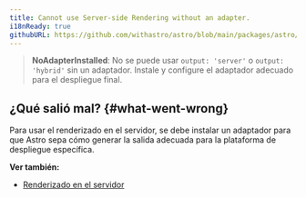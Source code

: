 ```yaml
---
title: Cannot use Server-side Rendering without an adapter.
i18nReady: true
githubURL: https://github.com/withastro/astro/blob/main/packages/astro/src/core/errors/errors-data.ts
---
```


> **NoAdapterInstalled**: No se puede usar `output: 'server'` o `output: 'hybrid'` sin un adaptador. Instale y configure el adaptador adecuado para el despliegue final.

## ¿Qué salió mal? \{#what-went-wrong\}

Para usar el renderizado en el servidor, se debe instalar un adaptador para que Astro sepa cómo generar la salida adecuada para la plataforma de despliegue específica.

**Ver también:**

-  [Renderizado en el servidor](/es/guides/server-side-rendering/)